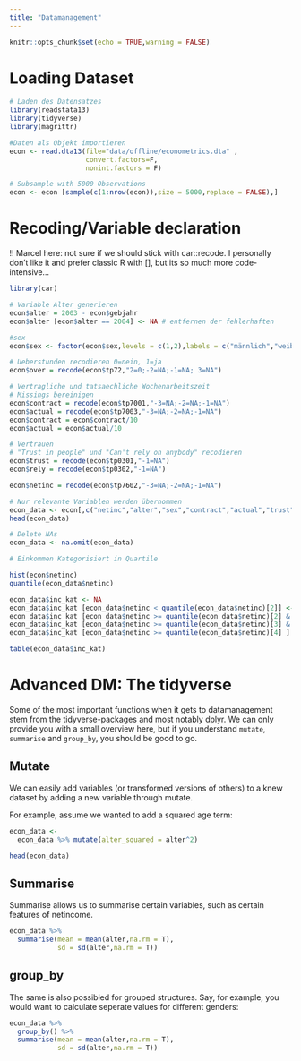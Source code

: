 ```yaml
---
title: "Datamanagement"
---
```


```r
knitr::opts_chunk$set(echo = TRUE,warning = FALSE)
```


# Loading Dataset

```r
# Laden des Datensatzes
library(readstata13)
library(tidyverse)
library(magrittr)

#Daten als Objekt importieren
econ <- read.dta13(file="data/offline/econometrics.dta" ,
                   convert.factors=F,
                   nonint.factors = F)

# Subsample with 5000 Observations
econ <- econ [sample(c(1:nrow(econ)),size = 5000,replace = FALSE),]


```


# Recoding/Variable declaration

!! Marcel here: not sure if we should stick with car::recode. I personally don't like it and prefer classic R with [], but its so much more code-intensive...

```r

library(car)

# Variable Alter generieren
econ$alter = 2003 - econ$gebjahr
econ$alter [econ$alter == 2004] <- NA # entfernen der fehlerhaften

#sex 
econ$sex <- factor(econ$sex,levels = c(1,2),labels = c("männlich","weiblich"))

# Ueberstunden recodieren 0=nein, 1=ja
econ$over = recode(econ$tp72,"2=0;-2=NA;-1=NA; 3=NA")

# Vertragliche und tatsaechliche Wochenarbeitszeit
# Missings bereinigen
econ$contract = recode(econ$tp7001,"-3=NA;-2=NA;-1=NA")
econ$actual = recode(econ$tp7003,"-3=NA;-2=NA;-1=NA")
econ$contract = econ$contract/10
econ$actual = econ$actual/10

# Vertrauen 
# "Trust in people" und "Can't rely on anybody" recodieren
econ$trust = recode(econ$tp0301,"-1=NA")
econ$rely = recode(econ$tp0302,"-1=NA")

econ$netinc = recode(econ$tp7602,"-3=NA;-2=NA;-1=NA")

# Nur relevante Variablen werden übernommen
econ_data <- econ[,c("netinc","alter","sex","contract","actual","trust","rely")]
head(econ_data)

# Delete NAs
econ_data <- na.omit(econ_data)

# Einkommen Kategorisiert in Quartile

hist(econ$netinc)
quantile(econ_data$netinc)

econ_data$inc_kat <- NA
econ_data$inc_kat [econ_data$netinc < quantile(econ_data$netinc)[2]] <- "Q1"
econ_data$inc_kat [econ_data$netinc >= quantile(econ_data$netinc)[2] & econ_data$netinc < quantile(econ_data$netinc)[3]] <- "Q2"
econ_data$inc_kat [econ_data$netinc >= quantile(econ_data$netinc)[3] & econ_data$netinc < quantile(econ_data$netinc)[4]] <- "Q3"
econ_data$inc_kat [econ_data$netinc >= quantile(econ_data$netinc)[4] ] <- "Q4"

table(econ_data$inc_kat)
```


# Advanced DM: The tidyverse

Some of the most important functions when it gets to datamanagement stem from the tidyverse-packages and most notably dplyr. We can only provide you with a small overview here, but if you understand `mutate`, `summarise` and `group_by`, you should be good to go. 

## Mutate

We can easily add variables (or transformed versions of others) to a knew dataset by adding a new variable through mutate. 

For example, assume we wanted to add a squared age term: 

```r

econ_data <- 
  econ_data %>% mutate(alter_squared = alter^2)

head(econ_data)

```

## Summarise

Summarise allows us to summarise certain variables, such as certain features of netincome. 

```r

econ_data %>% 
  summarise(mean = mean(alter,na.rm = T),
            sd = sd(alter,na.rm = T))

```

## group_by

The same is also possibled for grouped structures. Say, for example, you would want to calculate seperate values for different genders: 

```r

econ_data %>% 
  group_by() %>% 
  summarise(mean = mean(alter,na.rm = T),
            sd = sd(alter,na.rm = T))

```
